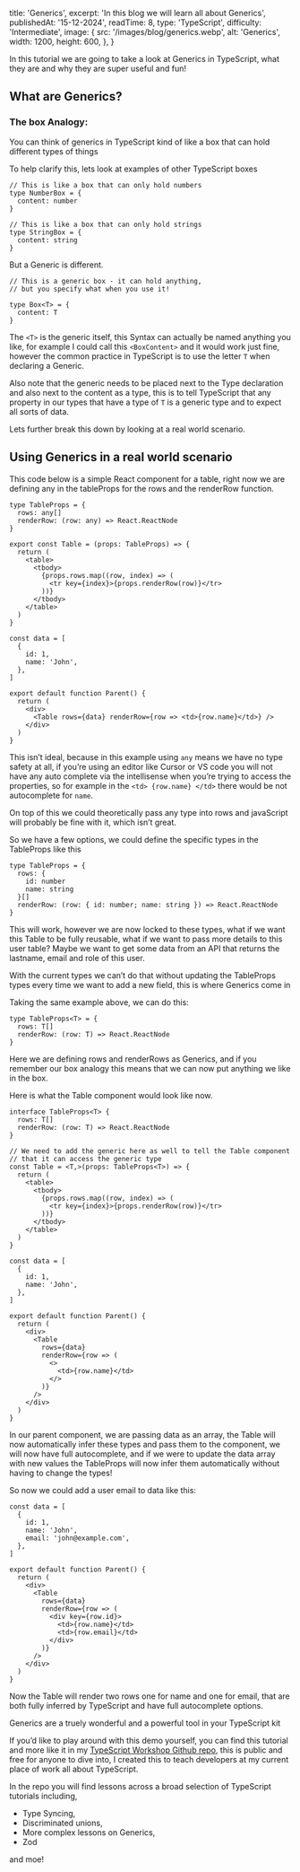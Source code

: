   title: 'Generics',
  excerpt: 'In this blog we will learn all about Generics',
  publishedAt: '15-12-2024',
  readTime: 8,
  type: 'TypeScript',
  difficulty: 'Intermediate',
  image: {
    src: '/images/blog/generics.webp',
    alt: 'Generics',
    width: 1200,
    height: 600,
  },
}

In this tutorial we are going to take a look at Generics in TypeScript, what they are and why they are super useful and fun!

## What are Generics?

### The box Analogy:

You can think of generics in TypeScript kind of like a box that can hold different types of things

To help clarify this, lets look at examples of other TypeScript boxes

```tsx
// This is like a box that can only hold numbers
type NumberBox = {
  content: number
}

// This is like a box that can only hold strings
type StringBox = {
  content: string
}
```

But a Generic is different.

```tsx
// This is a generic box - it can hold anything,
// but you specify what when you use it!

type Box<T> = {
  content: T
}
```

The `<T>` is the generic itself, this Syntax can actually be named anything you like, for example I could call this
`<BoxContent>` and it would work just fine, however the common practice in TypeScript is to use the
letter `T` when declaring a Generic.

Also note that the generic needs to be placed next to the Type
declaration and also next to the content as a type, this is to tell TypeScript that any property
in our types that have a type of `T` is a generic type and to expect all sorts of data.

Lets further break this down by looking at a real world scenario.

## Using Generics in a real world scenario

This code below is a simple React component for a table, right now we are defining any in the tableProps for the rows and the renderRow function.

```tsx
type TableProps = {
  rows: any[]
  renderRow: (row: any) => React.ReactNode
}

export const Table = (props: TableProps) => {
  return (
    <table>
      <tbody>
        {props.rows.map((row, index) => (
          <tr key={index}>{props.renderRow(row)}</tr>
        ))}
      </tbody>
    </table>
  )
}

const data = [
  {
    id: 1,
    name: 'John',
  },
]

export default function Parent() {
  return (
    <div>
      <Table rows={data} renderRow={row => <td>{row.name}</td>} />
    </div>
  )
}
```

This isn’t ideal, because in this example using `any` means we have no type safety at all, if you’re
using an editor like Cursor or VS code you will not have any auto complete via the intellisense when
you’re trying to access the properties, so for example in the `<td> {row.name} </td>` there would be not
autocomplete for `name`.

On top of this we could theoretically pass any type into rows and javaScript
will probably be fine with it, which isn’t great.

So we have a few options, we could define the specific types in the TableProps like this

```tsx
type TableProps = {
  rows: {
    id: number
    name: string
  }[]
  renderRow: (row: { id: number; name: string }) => React.ReactNode
}
```

This will work, however we are now locked to these types, what if we want this Table to be fully reusable, what if we want to pass more details to this user table? Maybe we want to get some data from an API that returns the lastname, email and role of this user.

With the current types we can’t do that without updating the TableProps types every time we want to add a new field, this is where Generics come in

Taking the same example above, we can do this:

```tsx
type TableProps<T> = {
  rows: T[]
  renderRow: (row: T) => React.ReactNode
}
```

Here we are defining rows and renderRows as Generics, and if you remember our box analogy this means that we can now put anything we like in the box.

Here is what the Table component would look like now.

```tsx
interface TableProps<T> {
  rows: T[]
  renderRow: (row: T) => React.ReactNode
}

// We need to add the generic here as well to tell the Table component
// that it can access the generic type
const Table = <T,>(props: TableProps<T>) => {
  return (
    <table>
      <tbody>
        {props.rows.map((row, index) => (
          <tr key={index}>{props.renderRow(row)}</tr>
        ))}
      </tbody>
    </table>
  )
}

const data = [
  {
    id: 1,
    name: 'John',
  },
]

export default function Parent() {
  return (
    <div>
      <Table
        rows={data}
        renderRow={row => (
          <>
            <td>{row.name}</td>
          </>
        )}
      />
    </div>
  )
}
```

In our parent component, we are passing data as an array, the Table will now automatically infer these types and pass them to the component, we will now have full autocomplete, and if we were to update the data array with new values the TableProps will now infer them automatically without having to change the types!

So now we could add a user email to data like this:

```tsx
const data = [
  {
    id: 1,
    name: 'John',
    email: 'john@example.com',
  },
]

export default function Parent() {
  return (
    <div>
      <Table
        rows={data}
        renderRow={row => (
          <div key={row.id}>
            <td>{row.name}</td>
            <td>{row.email}</td>
          </div>
        )}
      />
    </div>
  )
}
```

Now the Table will render two rows one for name and one for email, that are both fully inferred by TypeScript and have full autocomplete options.

Generics are a truely wonderful and a powerful tool in your TypeScript kit

If you’d like to play around with this demo yourself, you can find this tutorial and more like it in my [TypeScript Workshop Github repo](https://github.com/Dealsy/TypeScript-Workshop), this is public and free for anyone to dive into, I created this to teach developers at my current place of work all about TypeScript.

In the repo you will find lessons across a broad selection of TypeScript tutorials including,

- Type Syncing,
- Discriminated unions,
- More complex lessons on Generics,
- Zod

and moe!
